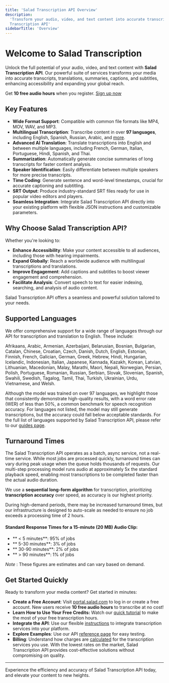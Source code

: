 ```yaml
---
title: 'Salad Transcription API Overview'
description:
  'Transform your audio, video, and text content into accurate transcripts, translations, summaries, and more with Salad
  Transcription API'
sidebarTitle: 'Overview'
---
```


# Welcome to Salad Transcription

Unlock the full potential of your audio, video, and text content with **Salad Transcription API**. Our powerful suite of
services transforms your media into accurate transcripts, translations, summaries, captions, and subtitles, enhancing
accessibility and expanding your global reach.

Get **10 free audio hours** when you register. [Sign up now](https://portal.salad.com/)

## Key Features

- **Wide Format Support**: Compatible with common file formats like MP4, MOV, WAV, and MP3.
- **Multilingual Transcription**: Transcribe content in over **97 languages**, including English, Spanish, Russian,
  Arabic, and [more](/guides/transcription/salad-transcription-api/speech-to-text#6-language-code).
- **Advanced AI Translation**: Translate transcriptions into English and between multiple languages, including French,
  German, Italian, Portuguese, Hindi, Spanish, and Thai.
- **Summarization**: Automatically generate concise summaries of long transcripts for faster content analysis.
- **Speaker Identification**: Easily differentiate between multiple speakers for more precise transcripts.
- **Time Coding**: Generate sentence and word-level timestamps, crucial for accurate captioning and subtitling.
- **SRT Output**: Produce industry-standard SRT files ready for use in popular video editors and players.
- **Seamless Integration**: Integrate Salad Transcription API directly into your existing platform with flexible JSON
  instructions and customizable parameters.

## Why Choose Salad Transcription API?

Whether you're looking to:

- **Enhance Accessibility**: Make your content accessible to all audiences, including those with hearing impairments.
- **Expand Globally**: Reach a worldwide audience with multilingual transcriptions and translations.
- **Improve Engagement**: Add captions and subtitles to boost viewer engagement and comprehension.
- **Facilitate Analysis**: Convert speech to text for easier indexing, searching, and analysis of audio content.

Salad Transcription API offers a seamless and powerful solution tailored to your needs.

## Supported Languages

We offer comprehensive support for a wide range of languages through our API for transcription and translation to
English. These include:

Afrikaans, Arabic, Armenian, Azerbaijani, Belarusian, Bosnian, Bulgarian, Catalan, Chinese, Croatian, Czech, Danish,
Dutch, English, Estonian, Finnish, French, Galician, German, Greek, Hebrew, Hindi, Hungarian, Icelandic, Indonesian,
Italian, Japanese, Kannada, Kazakh, Korean, Latvian, Lithuanian, Macedonian, Malay, Marathi, Maori, Nepali, Norwegian,
Persian, Polish, Portuguese, Romanian, Russian, Serbian, Slovak, Slovenian, Spanish, Swahili, Swedish, Tagalog, Tamil,
Thai, Turkish, Ukrainian, Urdu, Vietnamese, and Welsh.

Although the model was trained on over 97 languages, we highlight those that consistently demonstrate high-quality
results, with a word error rate (WER) of less than 50%, a common benchmark for speech recognition accuracy. For
languages not listed, the model may still generate transcriptions, but the accuracy could fall below acceptable
standards. For the full list of languages supported by Salad Transcription API, please refer to our
[guides page](/guides/transcription/salad-transcription-api/speech-to-text#6-language-code).

## Turnaround Times

The Salad Transcription API operates as a batch, async service, not a real-time service. While most jobs are processed
quickly, turnaround times can vary during peak usage when the queue holds thousands of requests. Our multi-step
processing model runs audio at approximately 5x the standard playback speed, enabling most transcriptions to be
completed faster than the actual audio duration.

We use a **sequential long-form algorithm** for transcription, prioritizing **transcription accuracy** over speed, as
accuracy is our highest priority.

During high-demand periods, there may be increased turnaround times, but our infrastructure is designed to auto-scale as
needed to ensure no job exceeds a processing time of 2 hours.

#### Standard Response Times for a 15-minute (20 MB) Audio Clip:

- ** < 5 minutes**: 95% of jobs
- ** 5-30 minutes**: 3% of jobs
- ** 30-90 minutes**: 2% of jobs
- ** > 90 minutes**: 1% of jobs

_Note_ : These figures are estimates and can vary based on demand.

## Get Started Quickly

Ready to transform your media content? Get started in minutes:

- **Create a Free Account**: Visit [portal.salad.com](https://portal.salad.com/) to log in or create a free account. New
  users receive **10 free audio hours** to transcribe at no cost!
- **Learn How to Use Your Free Credits:** Watch our
  [quick tutorial](https://www.loom.com/share/6d68372eb4de4600927bc20ad31253f3) to make the most of your free
  transcription hours.
- **Integrate the API**: Use our flexible
  [instructions](/guides/transcription/salad-transcription-api/transcription-quick-start) to integrate transcription
  services into your platform.
- **Explore Examples**: Use our API
  [reference page](/reference/transcribe/inference_endpoints/create-an-inference-endpoint-job) for easy testing.
- **Billing**: Understand how charges are [calculated](/products/transcription/billing) for the transcription services
  you use. With the lowest rates on the market, Salad Transcription API provides cost-effective solutions without
  compromising on quality.

---

Experience the efficiency and accuracy of Salad Transcription API today, and elevate your content to new heights.
